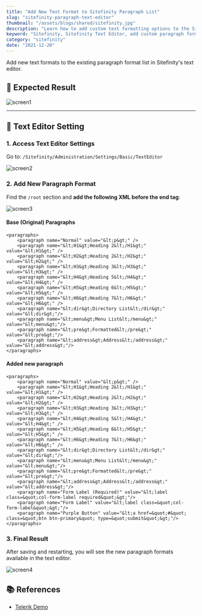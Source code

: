 ```yaml
---
title: "Add New Text Format to Sitefinity Paragraph List"
slug: "sitefinity-paragraph-text-editor"
thumbnail: "/assets/blogs/shared/sitefinity.jpg"
description: "Learn how to add custom text formatting options to the Sitefinity Text Editor by editing the paragraph format list. Step-by-step guide with screenshots and XML examples to easily expand formatting choices."
keyword: "Sitefinity, Sitefinity Text Editor, add custom paragraph formats Sitefinity, Sitefinity formatting guide, Sitefinity CMS tutorial"
category: "sitefinity"
date: "2021-12-20"
---
```



Add new text formats to the existing paragraph format list in Sitefinity's text editor.


## 📌 Expected Result

![screen1](/assets/blogs/sitefinity-paragraph-text-editor/screen1.png)

--- 

## 🔐 Text Editor Setting


### 1. Access Text Editor Settings

Go to: `/Sitefinity/Administration/Settings/Basic/TextEditor`

![screen2](/assets/blogs/sitefinity-paragraph-text-editor/screen2.png)


### 2. Add New Paragraph Format

Find the `/root` section and **add the following XML before the end tag**:

![screen3](/assets/blogs/sitefinity-paragraph-text-editor/screen3.png)


#### Base (Original) Paragraphs

```
<paragraphs>
    <paragraph name="Normal" value="&lt;p&gt;" />
    <paragraph name="&lt;H1&gt;Heading 2&lt;/H1&gt;" value="&lt;H1&gt;" />
    <paragraph name="&lt;H2&gt;Heading 2&lt;/H2&gt;" value="&lt;H2&gt;" />
    <paragraph name="&lt;H3&gt;Heading 3&lt;/H3&gt;" value="&lt;H3&gt;" />
    <paragraph name="&lt;H4&gt;Heading 5&lt;/H4&gt;" value="&lt;H4&gt;" />
    <paragraph name="&lt;H5&gt;Heading 6&lt;/H5&gt;" value="&lt;H5&gt;" />
    <paragraph name="&lt;H6&gt;Heading 7&lt;/H6&gt;" value="&lt;H6&gt;" />
    <paragraph name="&lt;dir&gt;Directory List&lt;/dir&gt;" value="&lt;dir&gt;"/>
    <paragraph name="&lt;menu&gt;Menu List&lt;/menu&gt;" value="&lt;menu&gt;"/>
    <paragraph name="&lt;pre&gt;Formatted&lt;/pre&gt;" value="&lt;pre&gt;"/>
    <paragraph name="&lt;address&gt;Address&lt;/address&gt;" value="&lt;address&gt;"/>
</paragraphs>

```

#### Added new paragraph

```
<paragraphs>
    <paragraph name="Normal" value="&lt;p&gt;" />
    <paragraph name="&lt;H1&gt;Heading 2&lt;/H1&gt;" value="&lt;H1&gt;" />
    <paragraph name="&lt;H2&gt;Heading 2&lt;/H2&gt;" value="&lt;H2&gt;" />
    <paragraph name="&lt;H3&gt;Heading 3&lt;/H3&gt;" value="&lt;H3&gt;" />
    <paragraph name="&lt;H4&gt;Heading 5&lt;/H4&gt;" value="&lt;H4&gt;" />
    <paragraph name="&lt;H5&gt;Heading 6&lt;/H5&gt;" value="&lt;H5&gt;" />
    <paragraph name="&lt;H6&gt;Heading 7&lt;/H6&gt;" value="&lt;H6&gt;" />
    <paragraph name="&lt;dir&gt;Directory List&lt;/dir&gt;" value="&lt;dir&gt;"/>
    <paragraph name="&lt;menu&gt;Menu List&lt;/menu&gt;" value="&lt;menu&gt;"/>
    <paragraph name="&lt;pre&gt;Formatted&lt;/pre&gt;" value="&lt;pre&gt;"/>
    <paragraph name="&lt;address&gt;Address&lt;/address&gt;" value="&lt;address&gt;"/>
    <paragraph name="Form Label (Required)" value="&lt;label class=&quot;col-form-label required&quot;&gt;"/>
    <paragraph name="Form Label" value="&lt;label class=&quot;col-form-label&quot;&gt;"/>
    <paragraph name="Purple Button" value="&lt;a href=&quot;#&quot; class=&quot;btn btn-primary&quot; type=&quot;submit&quot;&gt;"/>
</paragraphs>

```


### 3. Final Result

After saving and restarting, you will see the new paragraph formats available in the text editor.

![screen4](/assets/blogs/sitefinity-paragraph-text-editor/screen4.png)


## 📚 References

- [Telerik Demo](https://demos.telerik.com/aspnet-ajax/editor/examples/formatblock/defaultvb.aspx)